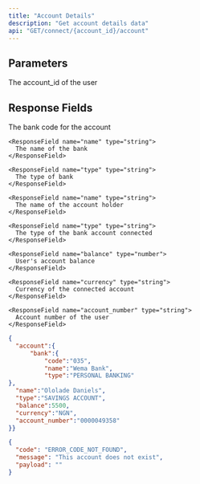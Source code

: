 ```yaml
---
title: "Account Details"
description: "Get account details data"
api: "GET/connect/{account_id}/account"
---
```


## Parameters

<ParamField path="account_id" type="string" required>
  The account_id of the user
</ParamField>

## Response Fields

<ResponseField name="account" type="Object">
  <Expandable title="properties">
    <ResponseField name="bank" type="Object">
  <Expandable title="properties">
    <ResponseField name="code" type="string">
      The bank code for the account
    </ResponseField>

    <ResponseField name="name" type="string">
      The name of the bank
    </ResponseField>

    <ResponseField name="type" type="string">
      The type of bank
    </ResponseField>
  </Expandable>
</ResponseField>

    <ResponseField name="name" type="string">
      The name of the account holder
    </ResponseField>

    <ResponseField name="type" type="string">
      The type of the bank account connected
    </ResponseField>
    
    <ResponseField name="balance" type="number">
      User's account balance
    </ResponseField>
    
    <ResponseField name="currency" type="string">
      Currency of the connected account
    </ResponseField>
  
    <ResponseField name="account_number" type="string">
      Account number of the user
    </ResponseField>
  </Expandable>
</ResponseField>

<ResponseExample>

```json Status 200
{
  "account":{
      "bank":{
          "code":"035",
          "name":"Wema Bank",
          "type":"PERSONAL BANKING"
},
  "name":"Ololade Daniels",
  "type":"SAVINGS ACCOUNT",
  "balance":5500,
  "currency":"NGN",
  "account_number":"0000049358"
}}
```

```json Status 404
{
  "code": "ERROR_CODE_NOT_FOUND",
  "message": "This account does not exist",
  "payload": ""
}
```

</ResponseExample>
